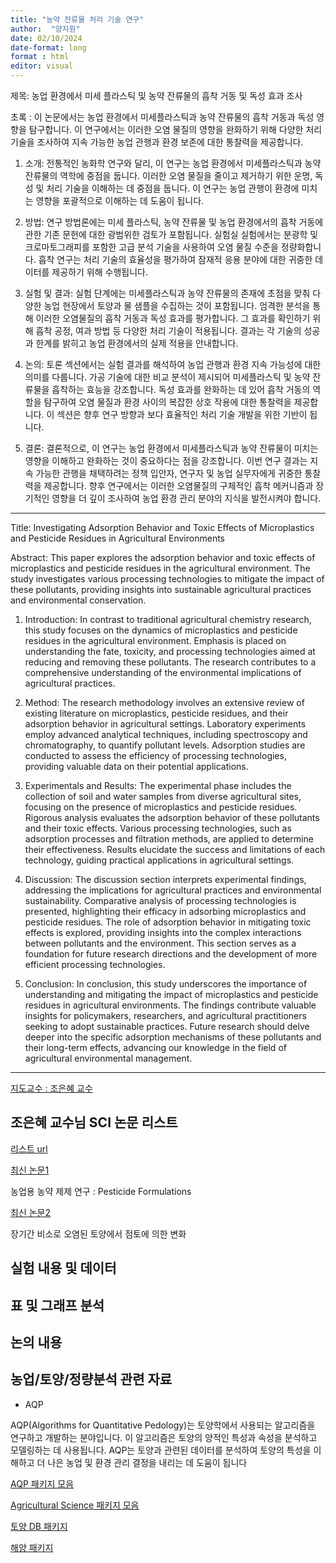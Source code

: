 ---
title: "농약 잔류물 처리 기술 연구"
author:  "양지원"
date: 02/10/2024
date-format: long
format : html
editor: visual
---

제목: 농업 환경에서 미세 플라스틱 및 농약 잔류물의 흡착 거동 및 독성 효과 조사

초록 :  이 논문에서는 농업 환경에서 미세플라스틱과 농약 잔류물의 흡착 거동과 독성 영향을 탐구합니다. 이 연구에서는 이러한 오염 물질의 영향을 완화하기 위해 다양한 처리 기술을 조사하여 지속 가능한 농업 관행과 환경 보존에 대한 통찰력을 제공합니다.

1.  소개: 전통적인 농화학 연구와 달리, 이 연구는 농업 환경에서 미세플라스틱과 농약 잔류물의 역학에 중점을 둡니다. 이러한 오염 물질을 줄이고 제거하기 위한 운명, 독성 및 처리 기술을 이해하는 데 중점을 둡니다. 이 연구는 농업 관행이 환경에 미치는 영향을 포괄적으로 이해하는 데 도움이 됩니다.

2.  방법: 연구 방법론에는 미세 플라스틱, 농약 잔류물 및 농업 환경에서의 흡착 거동에 관한 기존 문헌에 대한 광범위한 검토가 포함됩니다. 실험실 실험에서는 분광학 및 크로마토그래피를 포함한 고급 분석 기술을 사용하여 오염 물질 수준을 정량화합니다. 흡착 연구는 처리 기술의 효율성을 평가하여 잠재적 응용 분야에 대한 귀중한 데이터를 제공하기 위해 수행됩니다.

3. 실험 및 결과: 실험 단계에는 미세플라스틱과 농약 잔류물의 존재에 초점을 맞춰 다양한 농업 현장에서 토양과 물 샘플을 수집하는 것이 포함됩니다. 엄격한 분석을 통해 이러한 오염물질의 흡착 거동과 독성 효과를 평가합니다. 그 효과를 확인하기 위해 흡착 공정, 여과 방법 등 다양한 처리 기술이 적용됩니다. 결과는 각 기술의 성공과 한계를 밝히고 농업 환경에서의 실제 적용을 안내합니다.

4.  논의: 토론 섹션에서는 실험 결과를 해석하여 농업 관행과 환경 지속 가능성에 대한 의미를 다룹니다. 가공 기술에 대한 비교 분석이 제시되어 미세플라스틱 및 농약 잔류물을 흡착하는 효능을 강조합니다. 독성 효과를 완화하는 데 있어 흡착 거동의 역할을 탐구하여 오염 물질과 환경 사이의 복잡한 상호 작용에 대한 통찰력을 제공합니다. 이 섹션은 향후 연구 방향과 보다 효율적인 처리 기술 개발을 위한 기반이 됩니다.

5.  결론: 결론적으로, 이 연구는 농업 환경에서 미세플라스틱과 농약 잔류물이 미치는 영향을 이해하고 완화하는 것이 중요하다는 점을 강조합니다. 이번 연구 결과는 지속 가능한 관행을 채택하려는 정책 입안자, 연구자 및 농업 실무자에게 귀중한 통찰력을 제공합니다. 향후 연구에서는 이러한 오염물질의 구체적인 흡착 메커니즘과 장기적인 영향을 더 깊이 조사하여 농업 환경 관리 분야의 지식을 발전시켜야 합니다.

- - -

Title: Investigating Adsorption Behavior and Toxic Effects of Microplastics and Pesticide Residues in Agricultural Environments

Abstract: This paper explores the adsorption behavior and toxic effects of microplastics and pesticide residues in the agricultural environment. The study investigates various processing technologies to mitigate the impact of these pollutants, providing insights into sustainable agricultural practices and environmental conservation.

1. Introduction: In contrast to traditional agricultural chemistry research, this study focuses on the dynamics of microplastics and pesticide residues in the agricultural environment. Emphasis is placed on understanding the fate, toxicity, and processing technologies aimed at reducing and removing these pollutants. The research contributes to a comprehensive understanding of the environmental implications of agricultural practices.

2. Method: The research methodology involves an extensive review of existing literature on microplastics, pesticide residues, and their adsorption behavior in agricultural settings. Laboratory experiments employ advanced analytical techniques, including spectroscopy and chromatography, to quantify pollutant levels. Adsorption studies are conducted to assess the efficiency of processing technologies, providing valuable data on their potential applications.

3. Experimentals and Results: The experimental phase includes the collection of soil and water samples from diverse agricultural sites, focusing on the presence of microplastics and pesticide residues. Rigorous analysis evaluates the adsorption behavior of these pollutants and their toxic effects. Various processing technologies, such as adsorption processes and filtration methods, are applied to determine their effectiveness. Results elucidate the success and limitations of each technology, guiding practical applications in agricultural settings.

4. Discussion: The discussion section interprets experimental findings, addressing the implications for agricultural practices and environmental sustainability. Comparative analysis of processing technologies is presented, highlighting their efficacy in adsorbing microplastics and pesticide residues. The role of adsorption behavior in mitigating toxic effects is explored, providing insights into the complex interactions between pollutants and the environment. This section serves as a foundation for future research directions and the development of more efficient processing technologies.

5. Conclusion: In conclusion, this study underscores the importance of understanding and mitigating the impact of microplastics and pesticide residues in agricultural environments. The findings contribute valuable insights for policymakers, researchers, and agricultural practitioners seeking to adopt sustainable practices. Future research should delve deeper into the specific adsorption mechanisms of these pollutants and their long-term effects, advancing our knowledge in the field of agricultural environmental management.

- - -

[지도교수 : 조은혜 교수](https://pubmed.ncbi.nlm.nih.gov/?term=Eun+Hea+Jho&sort=pubdate&size=20)




## 조은혜 교수님 SCI 논문 리스트

[리스트 url](https://pubmed.ncbi.nlm.nih.gov/?term=Eun+Hea+Jho&sort=pubdate&size=20)


[최신 논문1](https://pubmed.ncbi.nlm.nih.gov/33113057/)  

농업용 농약 제제 연구 : Pesticide Formulations 


[최신 논문2](https://pubmed.ncbi.nlm.nih.gov/31202066/)

장기간 비소로 오염된 토양에서 점토에 의한 변화


## 실험 내용 및 데이터


## 표 및 그래프 분석


## 논의 내용


## 농업/토양/정량분석 관련 자료

- AQP 

AQP(Algorithms for Quantitative Pedology)는 토양학에서 사용되는 알고리즘을 연구하고 개발하는 분야입니다. 이 알고리즘은 토양의 양적인 특성과 속성을 분석하고 모델링하는 데 사용됩니다. AQP는 토양과 관련된 데이터를 분석하여 토양의 특성을 이해하고 더 나은 농업 및 환경 관리 결정을 내리는 데 도움이 됩니다

[AQP 패키지 모음]("https://ncss-tech.github.io/AQP/")

[Agricultural Science 패키지 모음]("https://cran.r-project.org/web/views/Agriculture.html")

[토양 DB 패키지]("https://ncss-tech.github.io/soilDB/")

[해양 패키지]("https://github.com/paleolimbot/oceandf")
